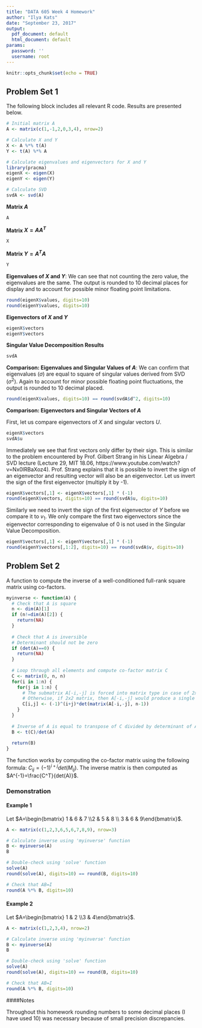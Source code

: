 ```yaml
---
title: "DATA 605 Week 4 Homework"
author: "Ilya Kats"
date: "September 23, 2017"
output:
  pdf_document: default
  html_document: default
params:
  password: ''
  username: root
---
```


```r
knitr::opts_chunk$set(echo = TRUE)
```

## Problem Set 1

The following block includes all relevant R code. Results are presented below.

```r
# Initial matrix A
A <- matrix(c(1,-1,2,0,3,4), nrow=2)

# Calculate X and Y
X <- A %*% t(A)
Y <- t(A) %*% A

# Calculate eigenvalues and eigenvectors for X and Y
library(pracma)
eigenX <- eigen(X)
eigenY <- eigen(Y)

# Calculate SVD
svdA <- svd(A)
```
**Matrix $A$**

```r
A
```

**Matrix $X=AA^T$**

```r
X
```

**Matrix $Y=A^TA$**

```r
Y
```

**Eigenvalues of $X$ and $Y$**: We can see that not counting the zero value, the eigenvalues are the same. The output is rounded to 10 decimal places for display and to account for possible minor floating point limitations.

```r
round(eigenX$values, digits=10)
round(eigenY$values, digits=10)
```

**Eigenvectors of $X$ and $Y$**

```r
eigenX$vectors
eigenY$vectors
```

**Singular Value Decomposition Results**

```r
svdA
```

**Comparison: Eigenvalues and Singular Values of $A$**: We can confirm that eigenvalues ($\sigma$) are equal to square of singular values derived from SVD ($\sigma^2$). Again to account for minor possible floating point fluctuations, the output is rounded to 10 decimal placed.

```r
round(eigenX$values, digits=10) == round(svdA$d^2, digits=10)
```

**Comparison: Eigenvectors and Singular Vectors of $A$**
  
First, let us compare eigenvectors of $X$ and singular vectors $U$.

```r
eigenX$vectors
svdA$u
```

Immediately we see that first vectors only differ by their sign. This is similar to the problem encountered by Prof. Gilbert Strang in his Linear Algebra / SVD lecture (Lecture 29, MIT 18.06, https://www.youtube.com/watch?v=Nx0lRBaXoz4). Prof. Strang explains that it is possible to invert the sign of an eigenvector and resulting vector will also be an eigenvector. Let us invert the sign of the first eigenvector (multiply it by -1).

```r
eigenX$vectors[,1] <- eigenX$vectors[,1] * (-1)
round(eigenX$vectors, digits=10) == round(svdA$u, digits=10)
```

Similarly we need to invert the sign of the first eigenvector of $Y$ before we compare it to $v_1$. We only compare the first two eigenvectors since the eigenvector corresponding to eigenvalue of 0 is not used in the Singular Value Decomposition. 

```r
eigenY$vectors[,1] <- eigenY$vectors[,1] * (-1)
round(eigenY$vectors[,1:2], digits=10) == round(svdA$v, digits=10)
```

## Problem Set 2

A function to compute the inverse of a well-conditioned full-rank square matrix using co-factors.

```r
myinverse <- function(A) {
  # Check that A is square
  n <- dim(A)[1]
  if (n!=dim(A)[2]) {
    return(NA)
  }
  
  # Check that A is inversible
  # Determinant should not be zero
  if (det(A)==0) {
    return(NA)
  }
  
  # Loop through all elements and compute co-factor matrix C
  C <- matrix(0, n, n)
  for(i in 1:n) {
    for(j in 1:n) {
      # The submatrix A[-i,-j] is forced into matrix type in case of 2x2 matrix
      # Otherwise, if 2x2 matrix, then A[-i,-j] would produce a single element
      C[i,j] <- (-1)^(i+j)*det(matrix(A[-i,-j], n-1))
    }
  }
  
  # Inverse of A is equal to transpose of C divided by determinant of A
  B <- t(C)/det(A)
  
  return(B)
}
```

The function works by computing the co-factor matrix using the following formula: $C_{ij} = (-1)^{i+j} det(M_{ij})$. The inverse matrix is then computed as $A^{-1}=\frac{C^T}{det(A)}$.

### Demonstration

#### Example 1

Let $A=\begin{bmatrix}  1 & 6 & 7 \\2 & 5 & 8 \\  3 & 6 & 9\end{bmatrix}$.

```r
A <- matrix(c(1,2,3,6,5,6,7,8,9), nrow=3)

# Calculate inverse using 'myinverse' function
B <- myinverse(A)
B

# Double-check using 'solve' function
solve(A)
round(solve(A), digits=10) == round(B, digits=10)

# Check that AB=I
round(A %*% B, digits=10)
```

#### Example 2

Let $A=\begin{bmatrix}  1 & 2 \\3 & 4\end{bmatrix}$.

```r
A <- matrix(c(1,2,3,4), nrow=2)

# Calculate inverse using 'myinverse' function
B <- myinverse(A)
B

# Double-check using 'solve' function
solve(A)
round(solve(A), digits=10) == round(B, digits=10)

# Check that AB=I
round(A %*% B, digits=10)
```

####Notes

Throughout this homework rounding numbers to some decimal places (I have used 10) was necessary because of small precision discrepancies.
